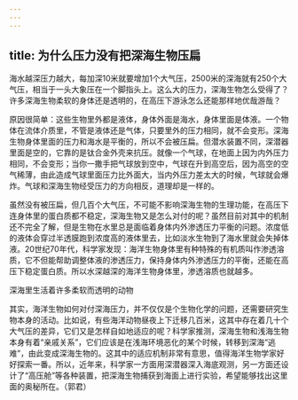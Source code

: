 ```yaml
---
---
---
```

title: 为什么压力没有把深海生物压扁
---




海水越深压力越大，每加深10米就要增加1个大气压，2500米的深海就有250个大气压，相当于一头大象压在一个脚指头上。这么大的压力，深海生物怎么受得了？许多深海生物柔软的身体还是透明的，在高压下游泳怎么还能那样地优哉游哉？

原因很简单：这些生物里外都是液体，身体外面是海水，身体里面是体液。一个物体在流体介质里，不管是液体还是气体，只要里外的压力相同，就不会变形。深海生物身体里面的压力和海水是平衡的，所以不会被压扁。但潜水装置不同，深潜器里面是空的，它靠的是钛合金外壳来抗压。就像一个气球，在地面上因为内外压力相同，不会变形；当你一撒手把气球放到空中，气球在升到高空后，因为高空的空气稀薄，由此造成气球里面压力比外面大，当内外压力差太大的时候，气球就会爆炸。气球和深海生物经受压力的方向相反，道理却是一样的。

虽然没有被压扁，但几百个大气压，不可能不影响深海生物的生理功能，在高压下连身体里的蛋白质都不稳定，深海生物又是怎么对付的呢？虽然目前对其中的机制还不完全了解，但是生物在水里总是面临着身体内外渗透压力平衡的问题。浓度低的液体会穿过半透膜跑到浓度高的液体里去，比如淡水生物到了海水里就会失掉体液。20世纪70年代，科学家发现：海洋生物身体里有种特殊的有机质叫作渗透溶质，它不但能帮助调整体液的渗透压力，保持身体内外渗透压力的平衡，还能在高压下稳定蛋白质。所以水深越深的海洋生物身体里，渗透溶质也就越多。

深海里生活着许多柔软而透明的动物





其实，海洋生物如何对付深海压力，并不仅仅是个生物化学的问题，还需要研究生物本身的活动。比如说，有些海洋动物昼夜上下迁移几百米，这其中存在着几十个大气压的差异，它们又是怎样自如地适应的呢？科学家推测，深海生物和浅海生物本身有着“亲戚关系”，它们应该是在浅海环境恶化的某个时候，转移到深海“逃难”，由此变成深海生物的。这其中的适应机制非常有意思，值得海洋生物学家好好探索一番。所以，近年来，科学家一方面用深潜器深入海底观测，另一方面还设计了“高压舱”等各种装置，把深海生物捕获到海面上进行实验，希望能够找出这里面的奥秘所在。（郭君）